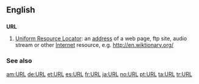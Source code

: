 ==English==

==={{initialism}}===
'''URL'''

#[[Uniform Resource Locator]]: an [[address]] of a web page, ftp site, audio stream or other [[Internet]] resource, e.g. http://en.wiktionary.org/

===See also===
{{pedialite}}

[[am:URL]]
[[de:URL]]
[[et:URL]]
[[es:URL]]
[[fr:URL]]
[[ja:URL]]
[[no:URL]]
[[pt:URL]]
[[ta:URL]]
[[tr:URL]]